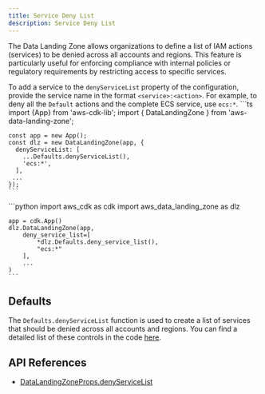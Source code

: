 ```yaml
---
title: Service Deny List
description: Service Deny List
---
```


The Data Landing Zone allows organizations to define a list of IAM actions (services) to be denied across all accounts and
regions. This feature is particularly useful for enforcing compliance with internal policies or regulatory
requirements by restricting access to specific services.


To add a service to the `denyServiceList` property of the configuration, provide the service name in the format
`<service>:<action>`. For example, to deny all the `Default` actions and the complete ECS service, use `ecs:*`.
<DualCode>
  <Fragment slot="ts">
    ```ts
    import {App} from 'aws-cdk-lib';
    import { DataLandingZone } from 'aws-data-landing-zone';

    const app = new App();
    const dlz = new DataLandingZone(app, {
      denyServiceList: [
        ...Defaults.denyServiceList(),
        'ecs:*',
      ],
     ...
    });
    ```

  </Fragment>
  <Fragment slot="python">
    ```python
    import aws_cdk as cdk
    import aws_data_landing_zone as dlz

    app = cdk.App()
    dlz.DataLandingZone(app,
        deny_service_list=[
            *dlz.Defaults.deny_service_list(),
            "ecs:*"
        ],
        ...
    )
    ```

  </Fragment>
</DualCode>

## Defaults

The `Defaults.denyServiceList` function is used to create a list of services that should be denied across all accounts
and regions. You can find a detailed list of these controls in the code
[here](https://github.com/DataChefHQ/aws-data-landing-zone/blob/2c4cc83116cc124bee8f1f83d53ccff4d02e8ab4/src/defaults.ts#L21).

## API References
- [DataLandingZoneProps.denyServiceList](/reference/api/#aws-data-landing-zone.DataLandingZoneProps.property.denyServiceList)

